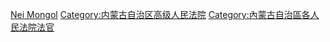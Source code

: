 [[Category:高级人民法院法官|Nei Mongol]]
[[Category:内蒙古自治区高级人民法院|Category:内蒙古自治区高级人民法院]]
[[Category:內蒙古自治區各人民法院法官|Category:內蒙古自治區各人民法院法官]]
